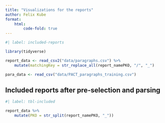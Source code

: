 ```yaml
---
title: "Visualizations for the reports"
author: Felix Kube
format:
    html:
        code-fold: true
---
```



```r
#| label: included-reports

library(tidyverse)

report_data <- read_csv2("data/paragraphs.csv") %>%
    mutate(matchingKey = str_replace_all(report_namePKO, "/", "_")

para_data <- read_csv("data/PACT_paragraphs_training.csv")

```

## Included reports after pre-selection and parsing

```r
#| label: tbl-included

report_data %>%
    mutate(PKO = str_split(report_namePKO, "_"))

```
